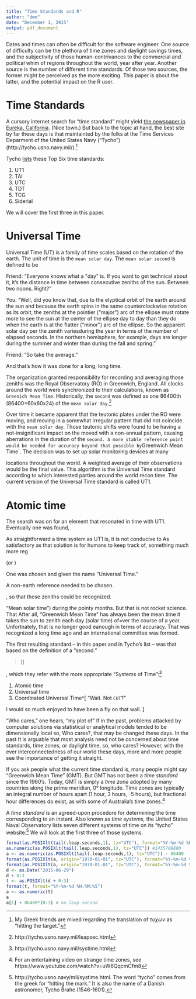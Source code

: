 ```yaml
---
title: "Time Standards and R"
author: "dmm"
date: "December 1, 2015"
output: pdf_document
---
```


Dates and times can often be difficult
for the software engineer.
One source of difficulty can be the plethora of time zones and daylight savings times,
and the subjectivity of those human-contrivances to the 
commercial and political whim of
regions throughout the world, year after year.
Another source is the number of different time standards.
Of those two sources,
the former might be perceived as the more exciting.
This paper is about the latter,
and the potential impact on the R user.

# Time Standards

A cursory internet search for 
"time standard" might yield 
[the newspaper in Eureka, California](http://www.times-standard.com/).
(Nice town.)
But back to the topic at hand,
the best site by far these days is that maintainted by the folks at the 
Time Services Deparment of the United States 
Navy ("Tycho")
(http://tycho.usno.navy.mil/).^[My 
Greek friends are mixed regarding
the translation of $\tau\upsilon\chi\omega\nu$ as
"hitting the target."]

Tycho [lists](http://tycho.usno.navy.mil/sysime.html) these Top Six time standards:

1. UT1
2. TAI
3. UTC
4. TDT
5. TCG
6. Siderial

We will cover the first three in this paper.

# Universal Time

Universal Time (UT) is a family of time scales based on the rotation of the earth.
The unit of time is the `mean solar day`.
The `mean solar second` is defined to be 

Friend: "Everyone knows what a \"day\" is. 
If you want to get technical about it,
it's the distance in time between
consecutive zeniths of the sun. 
Between two noons.
Right?"

You: "Well, did you know that, 
due to the elyptical orbit of the earth around the sun
and because the earth spins in the same counterclockwise rotation as its orbit,
the zeniths at the pointier (\"major\") arc of the ellipse must rotate more to see the sun
at the center of the ellipse day to day
than they do when the earth is at the flatter (\"minor\") arc of the 
ellipse.
So the apparent solar day per the zenith variesduring the year 
in terms of the number of elapsed seconds.
In the northern hemisphere, for example, days are longer during
the summer and winter than during the fall and spring."

Friend: "So take the average."

And that's how it was done for a long, long time.

The organization granted responsibility for recording and averaging those zeniths
was the Royal Observatory (RO) in Greenwich, England.
All clocks around the world were synchronized to their calculations,
known as `Greenich Mean Time`. 
Historically, 
the `second` was defined as one 
86400th (86400=60x60x24) of the `mean solar day`.^[http://tycho.usno.navy.mil/leapsec.html]

Over time it became apparent that the teutonic plates under the
RO were moving, and moving in a somewhat irregular pattern
that did not coincide with the `mean solar day`.
Those teutonic shifts were found 
to be having a not-insignificant impact on
the 
moved with a non-annual pattern,
causing aberrations in the duration of the `second.
A more stable reference point would be needed for accuracy
beyond that possible by `Greenwich Mean Time`.
The decision was to set up solar monitoring devices at many

locations throughout the world.
A weighted average of their observations would be the final value. 
This algorithm is the Universal Time standard according to which 
interested parties around the world
recon time.
The current version of the Universal Time standard is called UT1.


# Atomic time

The search was on for an element that resonated in time with 
UT1. 
Eventually one was found,

As straightforward a time system as UT1 is,
it is not conducive to 
As satisfactory as that solution is for humans to keep track of, 
something much more reg

(or )

One was chosen and given the name "Universal Time."


A non-earth reference needed to be chosen.


, so that those zeniths could be recognized.

"Mean solar time")
during the pointy months.
But that is not rocket science.
That 
After all,
"Greenwich Mean Time" has always been 
the mean time it takes the sun to zenith each day (solar time)
of=ver the course of a year.
Unfortnately, that is no longer good eanough in terms of accuracy.
That was recognized a long time ago and an international committee was formed.

The first resulting standard --
in this paper and in Tycho's list --
was that based on the definition of a "second."

>[]


, which they refer with the more appropriate
"Systems of Time":^[http://tycho.usno.navy.mil/systime.html]

1. Atomic time
2. Universal time
3. Coordinated Universal
Time^[
"Wait. Not `CUT`?"

I would so much enjoyed to have been a fly on that wall.
]



"Who cares,"
one hears,
"my plot of "
If in the past, problems attacked by computer solutions
via 
statistical or analytical models tended to be dimensionally local so,
Who cares?,
that may be changed these days.
In the past
It is arguable that most analysis need not be concerned
about time standards, time zones, or daylight time,
so, who cares?
However, with the ever interconnectedness of our world these days,
more and more people see the importance of getting it straight.

If you ask people what the current time standard is,
many people might say "Greenwich Mean Time" (GMT).
But GMT has not been a *time standard* since the 1960's.
Today, GMT is simply a *time zone* adopted by many countries 
along the prime meridian,
0&deg; longitude.
Time zones are typically an integral number of hours apart
(1 hour, 3 hours, -5 hours),
but fractional hour differences do exist,
as with some of Australia's time zones.^[For an entertaining video 
on strange time zones, 
see https://www.youtube.com/watch?v=uW6QqcmCfm8]

A *time standard* is an agreed-upon procedure for determining the time
corresponding to an instant. 
Also known as *time systems,* 
the United States Naval Observatory lists seven different systems of time 
on its "tycho" website.^[http://tycho.usno.navy/mil/systime.html.
The word "tycho" comes from the greek for "hitting the mark."
It is also the name of a Danish astronomer, Tycho Brahe (1546-1601).]
We will look at the first three of those systems.



```r
format(as.POSIXlt(tail(.leap.seconds,1), tz="UTC"), format="%Y-%m-%d %H:%M:%S")
as.numeric(as.POSIXlt(tail(.leap.seconds,1), tz="UTC")) #1435708800
a <- as.numeric(as.POSIXlt(tail(.leap.seconds,1), tz="UTC")) - 86400
format(as.POSIXlt(a, origin="1970-01-01", tz="UTC"), format="%Y-%m-%d %H:%M:%S")
format(as.POSIXlt(a, origin="1970-01-01", tz="UTC"), format="%Y-%m-%d %H:%M:%S")
d <- as.Date("2015-06-29")
d + 0:3
t <- as.POSIXlt(d + 0:3)
format(t, format="%Y-%m-%d %H:%M:%S")
a <- as.numeric(t)
a
a[1] + 86400*(0:3) # no leap second
```